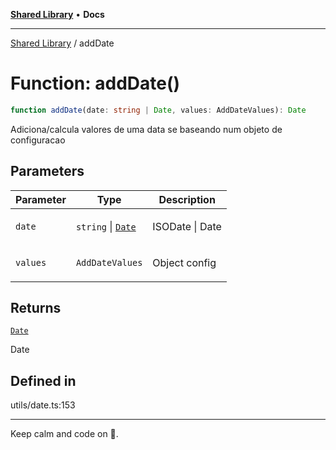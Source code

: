 
<Meta title="Libs/Shared/functions/addDate" />



[**Shared Library**](/?path=/docs/libs-shared-overview--page) • **Docs**

***

[Shared Library](/?path=/docs/libs-shared-overview--page) / addDate

# Function: addDate()

```ts
function addDate(date: string | Date, values: AddDateValues): Date
```

Adiciona/calcula valores de uma data se baseando num objeto de configuracao

## Parameters

<table>
<thead>
<tr>
<th>Parameter</th>
<th>Type</th>
<th>Description</th>
</tr>
</thead>
<tbody>
<tr>
<td>

`date`

</td>
<td>

`string` \| [`Date`](https://developer.mozilla.org/docs/Web/JavaScript/Reference/Global_Objects/Date)

</td>
<td>

ISODate | Date

</td>
</tr>
<tr>
<td>

`values`

</td>
<td>

`AddDateValues`

</td>
<td>

Object config

</td>
</tr>
</tbody>
</table>

## Returns

[`Date`](https://developer.mozilla.org/docs/Web/JavaScript/Reference/Global_Objects/Date)

Date

## Defined in

utils/date.ts:153


***

Keep calm and code on 🤘.